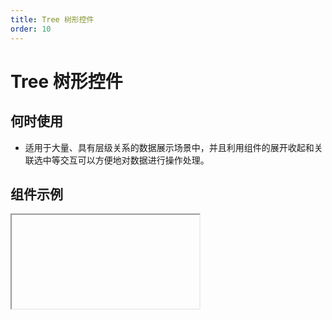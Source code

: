 ```yaml
---
title: Tree 树形控件
order: 10
---
```


# Tree 树形控件

## 何时使用

- 适用于大量、具有层级关系的数据展示场景中，并且利用组件的展开收起和关联选中等交互可以方便地对数据进行操作处理。

## 组件示例


<Iframe url="https://www.aliwork.com/developer/tree-v2?isRenderNav=false" />

## 组件属性


<AttrTable
  dataSource={[
    {
      code: 'dataSource',
      type: '[TreeDataSource[]](/docs/components/interface#treedatasource)',
      default: `~~~json
[
  {
    key: "0-0",
    label: "0-0",
    children: [
      {
        key: "0-0-0",
        label: "0-0-0",
        children: [
          {
            key: "0-0-0-0",
            label: "0-0-0-0",
            children: [
              {
                key: "0-0-0-0-0",
                label: "0-0-0-0-0",
              },
            ],
          },
          {
            key: "0-0-0-1",
            label: "0-0-0-1",
          },
        ],
      },
      {
        key: "0-0-1",
        label: "0-0-1",
        children: [
          {
            key: "0-0-1-0",
            label: "0-0-1-0",
          },
          {
            key: "0-0-1-1",
            label: "0-0-1-1",
          },
        ],
      },
    ],
  },
]`,
      desc: '节点数据',
    },
    {
      code: 'processDataSource',
      type: '(data: any) => TreeDataSource[]',
      default: '-',
      desc: '数据预处理函数',
    },
    {
      code: 'showLine',
      type: 'boolean',
      default: 'true',
      desc: '是否显示节点连线',
    },
    {
      code: 'multiple',
      type: 'boolean',
      default: 'false',
      desc: '是否支持多选',
    },
    {
      code: 'editable',
      type: 'boolean',
      default: 'false',
      desc: '是否支持编辑',
    },
    {
      code: 'draggable',
      type: 'boolean',
      default: 'false',
      desc: '是否支持拖拽',
    },
    {
      code: 'defaultExpandAll',
      type: 'boolean',
      default: 'true',
      desc: '默认展开所有节点',
    },
    {
      code: 'defaultExpandedKeys',
      type: 'string[]',
      default: `['0-0-0']`,
      desc: '默认展开的节点',
    },
    {
      code: 'selectable',
      type: 'boolean',
      default: 'true',
      desc: '是否支持选中',
    },
    {
      code: 'checkedKeys',
      type: 'string[]',
      default: `['0-0-0']`,
      desc: '默认选中节点',
    },
    {
      code: 'checkable',
      type: 'boolean',
      default: 'false',
      desc: '是否显示复选框',
    },
    {
      code: 'checkedKeys',
      type: 'string[]',
      default: `["0-0-0"]`,
      desc: '默认勾选节点',
    },
    {
      code: 'checkStrictly',
      type: 'boolean',
      default: 'false',
      desc: '复选框完全受控',
    },
    {
      code: 'checkStrictly',
      type: `'all' | 'parent' | 'child' `,
      default: ` 'parent' `,
      desc: '定义选中时回填的方式，all：返回所有选中节点、parent：父节点都选中时只返回父节点、child：父节点都选中时只返回子节点',
    },
    {
      code: 'isLoadData',
      type: 'boolean',
      default: 'false',
      desc: '是否开启异步加载',
    },
    {
      code: 'loadData',
      type: '(data: TreeDataSource) => Promise<TreeDataSource[]>',
      default: '-',
      desc: '异步加载时触发的事件',
    },
    {
      code: 'onSelect',
      type: '(selectedKeys: string[], extra: any) => void',
      default: '-',
      desc: '选中或取消选中节点时触发的事件',
    },
    {
      code: 'onCheck',
      type: '(checkedKeys: string[], extra: any) => void',
      default: '-',
      desc: '勾选或取消勾选复选框时触发的事件',
    },
    {
      code: 'onExpand',
      type: '(expandedKeys: string[], extra: any) => void',
      default: '-',
      desc: '展开收起节点时触发的事件',
    },
    {
      code: 'onEditFinish',
      type: '(key: string, label: string, node: TreeDataSource) => void',
      default: '-',
      desc: '编辑节点内容完成时触发的事件',
    },
    {
      code: 'onDragStart',
      type: '(info: any) => void',
      default: '-',
      desc: '开始拖拽节点时触发的事件',
    },
    {
      code: 'onDragEnter',
      type: '(info: any) => void',
      default: '-',
      desc: '拖拽节点进入目标时触发的事件',
    },
    {
      code: 'onDragOver',
      type: '(info: any) => void',
      default: '-',
      desc: '拖拽节点在目标节点上移动时触发的事件',
    },
    {
      code: 'onDragLeave',
      type: '(info: any) => void',
      default: '-',
      desc: '拖拽节点离开目标节点时触发的事件',
    },
    {
      code: 'onDragEnd',
      type: '(info: any) => void',
      default: '-',
      desc: '拖拽结束时触发的事件',
    },
    {
      code: 'onDrop',
      type: '(info: any) => void',
      default: '-',
      desc: '	拖拽节点放入目标节点内或前后触发的事件',
    },
    {
      code: 'canDrop',
      type: '(info: any) => boolean',
      default: '-',
      desc: '节点是否可被作为目标节点时触发的事件',
    },
    {
      code: 'selectedKeys',
      type: 'string[]',
      default: `['0-0-0']`,
      desc: '默认选中节点',
    },
    {
      code: 'expandedKeys',
      type: 'string[]',
      default: `['0-0-0']`,
      desc: '展开的节点',
    },
    {
      code: 'checkStrictly',
      type: 'boolean',
      default: 'false',
      desc: '复选框完全受控',
    },
  ]}
/>
